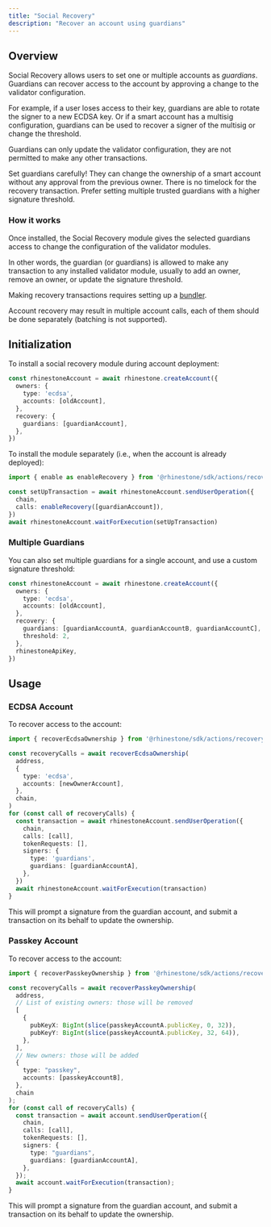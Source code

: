 ```yaml
---
title: "Social Recovery"
description: "Recover an account using guardians"
---
```


## Overview

Social Recovery allows users to set one or multiple accounts as _guardians_. Guardians can recover access to the account by approving a change to the validator configuration.

For example, if a user loses access to their key, guardians are able to rotate the signer to a new ECDSA key. Or if a smart account has a multisig configuration, guardians can be used to recover a signer of the multisig or change the threshold.

Guardians can only update the validator configuration, they are not permitted to make any other transactions.

<Warning>Set guardians carefully! They can change the ownership of a smart account without any approval from the previous owner. There is no timelock for the recovery transaction. Prefer setting multiple trusted guardians with a higher signature threshold.</Warning>

### How it works

Once installed, the Social Recovery module gives the selected guardians access to change the configuration of the validator modules.

In other words, the guardian (or guardians) is allowed to make any transaction to any installed validator module, usually to add an owner, remove an owner, or update the signature threshold.

<Note>Making recovery transactions requires setting up a [bundler](../customize/erc4337-infra).</Note>

<Note>Account recovery may result in multiple account calls, each of them should be done separately (batching is not supported).</Note>

## Initialization

To install a social recovery module during account deployment:

```ts {6-8}
const rhinestoneAccount = await rhinestone.createAccount({
  owners: {
    type: 'ecdsa',
    accounts: [oldAccount],
  },
  recovery: {
    guardians: [guardianAccount],
  },
})
```

To install the module separately (i.e., when the account is already deployed):

```ts {3-6}
import { enable as enableRecovery } from '@rhinestone/sdk/actions/recovery'

const setUpTransaction = await rhinestoneAccount.sendUserOperation({
  chain,
  calls: enableRecovery([guardianAccount]),
})
await rhinestoneAccount.waitForExecution(setUpTransaction)
```

### Multiple Guardians

You can also set multiple guardians for a single account, and use a custom signature threshold:

```ts
const rhinestoneAccount = await rhinestone.createAccount({
  owners: {
    type: 'ecdsa',
    accounts: [oldAccount],
  },
  recovery: {
    guardians: [guardianAccountA, guardianAccountB, guardianAccountC],
    threshold: 2,
  },
  rhinestoneApiKey,
})
```

## Usage

### ECDSA Account

To recover access to the account:

```ts {7,16-19}
import { recoverEcdsaOwnership } from '@rhinestone/sdk/actions/recovery'

const recoveryCalls = await recoverEcdsaOwnership(
  address,
  {
    type: 'ecdsa',
    accounts: [newOwnerAccount],
  },
  chain,
)
for (const call of recoveryCalls) {
  const transaction = await rhinestoneAccount.sendUserOperation({
    chain,
    calls: [call],
    tokenRequests: [],
    signers: {
      type: 'guardians',
      guardians: [guardianAccountA],
    },
  })
  await rhinestoneAccount.waitForExecution(transaction)
}
```

This will prompt a signature from the guardian account, and submit a transaction on its behalf to update the ownership.

### Passkey Account

To recover access to the account:

```ts {7-10,15,24-27}
import { recoverPasskeyOwnership } from '@rhinestone/sdk/actions/recovery'

const recoveryCalls = await recoverPasskeyOwnership(
  address,
  // List of existing owners: those will be removed
  [
    {
      pubKeyX: BigInt(slice(passkeyAccountA.publicKey, 0, 32)),
      pubKeyY: BigInt(slice(passkeyAccountA.publicKey, 32, 64)),
    },
  ],
  // New owners: those will be added
  {
    type: "passkey",
    accounts: [passkeyAccountB],
  },
  chain
);
for (const call of recoveryCalls) {
  const transaction = await account.sendUserOperation({
    chain,
    calls: [call],
    tokenRequests: [],
    signers: {
      type: "guardians",
      guardians: [guardianAccountA],
    },
  });
  await account.waitForExecution(transaction);
}
```

This will prompt a signature from the guardian account, and submit a transaction on its behalf to update the ownership.
